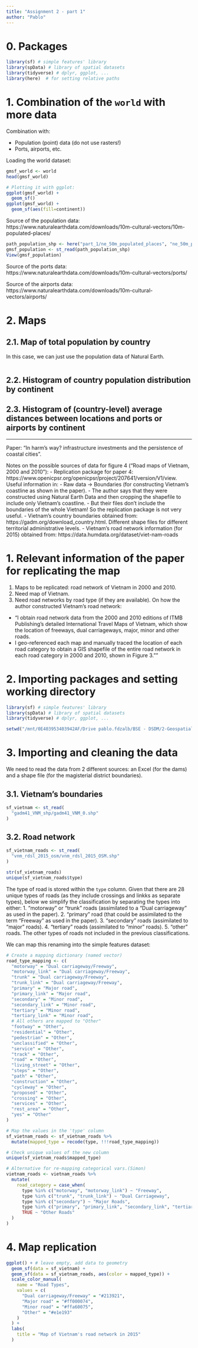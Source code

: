 ```yaml
---
title: "Assignment 2 - part 1"
author: "Pablo"
---
```


# 0. Packages

```r
library(sf) # simple features' library
library(spData) # library of spatial datasets
library(tidyverse) # dplyr, ggplot, ...
library(here)  # for setting relative paths
```


# 1. Combination of the `world` with more data

Combination with:

- Population (point) data (do not use rasters!)
- Ports, airports, etc.

Loading the world dataset:

```r
gmsf_world <- world
head(gmsf_world)
```

```r
# Plotting it with ggplot:
ggplot(gmsf_world) +
  geom_sf()
ggplot(gmsf_world) +
  geom_sf(aes(fill=continent))
```

Source of the population data: https://www.naturalearthdata.com/downloads/10m-cultural-vectors/10m-populated-places/

```r
path_population_shp <- here("part_1/ne_50m_populated_places", "ne_50m_populated_places.shp")
gmsf_population <- st_read(path_population_shp)
View(gmsf_population)
```

Source of the ports data: https://www.naturalearthdata.com/downloads/10m-cultural-vectors/ports/



Source of the airports data: https://www.naturalearthdata.com/downloads/10m-cultural-vectors/airports/

# 2. Maps

## 2.1. Map of total population by country

In this case, we can just use the population data of Natural Earth.

```r

```

## 2.2. Histogram of country population distribution by continent
## 2.3. Histogram of (country-level) average distances between locations and ports or airports by continent

----

Paper: "In harm's way? infrastructure investments and the persistence of coastal cities".


Notes on the possible sources of data for figure 4 ("Road maps of Vietnam, 2000 and 2010"):
- Replication package for paper 4: https://www.openicpsr.org/openicpsr/project/207641/version/V1/view. Useful information in:
  - Raw data -> Boundaries (for constructing Vietnam's coastline as shown in the paper).
  - The author says that they were constructed using Natural Earth Data and then cropping the shapefile to include only Vietnam's coastline.
  - But their files don't include the boundaries of the whole Vietnam! So the replication package is not very useful.
- Vietnam's country boundaries obtained from: https://gadm.org/download_country.html. Different shape files for different territorial administrative levels.
- Vietnam's road network information (for 2015) obtained from: https://data.humdata.org/dataset/viet-nam-roads

# 1. Relevant information of the paper for replicating the map

1. Maps to be replicated: road network of Vietnam in 2000 and 2010.
2. Need map of Vietnam.
3. Need road networks by road type (if they are available). On how the author constructed Vietnam's road network:
  - "I obtain road network data from the 2000 and 2010 editions of ITMB Publishing's detailed International Travel Maps of Vietnam, which show the location of freeways, dual carriageways, major, minor and other roads. 
  - I geo-referenced each map and manually traced the location of each road category to obtain a GIS shapefile of the entire road network in each road category in 2000 and 2010, shown in Figure 3.""

# 2. Importing packages and setting working directory

```r
library(sf) # simple features' library
library(spData) # library of spatial datasets
library(tidyverse) # dplyr, ggplot, ...
```

```r
setwd("/mnt/0E403953403942AF/Drive pablo.fdzalb/BSE - DSDM/2-Geospatial_DS_&_Economic_Spatial_Models/Assignments/Assignment_1/paper_4")
```

# 3. Importing and cleaning the data

We need to read the data from 2 different sources: an Excel (for the dams) and a shape file (for the magisterial district boundaries).

## 3.1. Vietnam's boundaries

```r
sf_vietnam <- st_read(
  "gadm41_VNM_shp/gadm41_VNM_0.shp"
)
```

## 3.2. Road network

```r
sf_vietnam_roads <- st_read(
  "vnm_rdsl_2015_osm/vnm_rdsl_2015_OSM.shp"
)
```

```r
str(sf_vietnam_roads)
unique(sf_vietnam_roads$type)
```

The type of road is stored within the `type` column. Given that there are 28 unique types of roads (as they include crossings and linkks as separate types), below
we simplify the classification by separating the types into either:
1. "motorway" or "trunk" roads (assimilated to a "Dual carriageway" as used in the paper).
2. "primary" road (that could be assimilated to the term "Freeway" as used in the paper).
3. "secondary" roads (assimilated to "major" roads).
4. "tertiary" roads (assimilated to "minor" roads).
5. "other" roads. The other types of roads not included in the previous classifications.

We can map this renaming into the simple features dataset:

```r
# Create a mapping dictionary (named vector)
road_type_mapping <- c(
  "motorway" = "Dual carriageway/Freeway",
  "motorway_link" = "Dual carriageway/Freeway",
  "trunk" = "Dual carriageway/Freeway",
  "trunk_link" = "Dual carriageway/Freeway",
  "primary" = "Major road",
  "primary_link" = "Major road",
  "secondary" = "Minor road",
  "secondary_link" = "Minor road",
  "tertiary" = "Minor road",
  "tertiary_link" = "Minor road",
  # All others are mapped to "Other"
  "footway" = "Other",
  "residential" = "Other",
  "pedestrian" = "Other",
  "unclassified" = "Other",
  "service" = "Other",
  "track" = "Other",
  "road" = "Other",
  "living_street" = "Other",
  "steps" = "Other",
  "path" = "Other",
  "construction" = "Other",
  "cycleway" = "Other",
  "proposed" = "Other",
  "crossing" = "Other",
  "services" = "Other",
  "rest_area" = "Other",
  "yes" = "Other"
)

# Map the values in the 'type' column
sf_vietnam_roads <- sf_vietnam_roads %>%
  mutate(mapped_type = recode(type, !!!road_type_mapping))

# Check unique values of the new column
unique(sf_vietnam_roads$mapped_type)
```

```r
# Alternative for re-mapping categorical vars.(Simon)
vietnam_roads <- vietnam_roads %>%
  mutate(
    road_category = case_when(
      type %in% c("motorway", "motorway_link") ~ "Freeway",
      type %in% c("trunk", "trunk_link") ~ "Dual Carriageway",
      type %in% c("secondary") ~ "Major Roads",
      type %in% c("primary", "primary_link", "secondary_link", "tertiary", "tertiary_link", "residential", "living_street") ~ "Minor Roads",
      TRUE ~ "Other Roads"
  )
)
```

# 4. Map replication

```r
ggplot() + # leave empty, add data to geometry
  geom_sf(data = sf_vietnam) +
  geom_sf(data = sf_vietnam_roads, aes(color = mapped_type)) +
  scale_color_manual(
    name = "Road Types",
    values = c(
      "Dual carriageway/Freeway" = "#213921",
      "Major road" = "#ff000074",
      "Minor road" = "#ffa60075",
      "Other" = "#e1e193"
    )
  ) +
  labs(
    title = "Map of Vietnam's road network in 2015"
  )
```